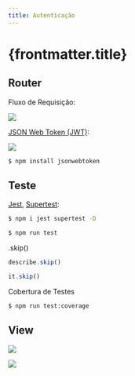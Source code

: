 ```yaml
---
title: Autenticação
---
```



# {frontmatter.title}

<CodeTree src="/codes/expressjs/monitor-app-prismajs-auth" githubUrl={true} />

## Router

Fluxo de Requisição:

![](/dw/imgs/expressjs/auth/jwt-request.png)

[JSON Web Token (JWT)](https://jwt.io/#debugger-io?token=eyJhbGciOiJIUzI1NiIsInR5cCI6IkpXVCJ9.eyJ1c2VySWQiOjEsImlhdCI6MTYzMzkxNDc3MiwiZXhwIjoxNjMzOTE1MDcyfQ.wGs4R42bIwKhTiFWVZrs-QGs_0bEWSc69rjylXj7nPE):

![](/dw/imgs/expressjs/auth/jwt-token.png)

```bash
$ npm install jsonwebtoken
```

<CodePreview src="/codes/expressjs/monitor-app-prismajs-auth/back/.env.example" highlightLines="13" />

<CodePreview src="/codes/expressjs/monitor-app-prismajs-auth/back/src/middleware/auth.js" />

<CodePreview src="/codes/expressjs/monitor-app-prismajs-auth/back/src/routes.js" highlightLines="2,10,23,39,57,73,91,105,125,147,159,194" />

<CodePreview src="/codes/expressjs/monitor-app-prismajs-auth/back/requests.http" highlightLines="4,6-58,72" />

## Teste

[Jest](https://jestjs.io/), [Supertest](https://github.com/ladjs/supertest):

```bash
$ npm i jest supertest -D

$ npm run test
```

<CodePreview src="/codes/expressjs/monitor-app-prismajs-auth/back/src/routes.test.js" highlightLines="31-35,73" />

.skip()

```js
describe.skip()

it.skip()
```

Cobertura de Testes

<CodePreview src="/codes/expressjs/monitor-app-prismajs-auth/back/package.json" />

```bash
$ npm run test:coverage
```

## View

![](/dw/imgs/expressjs/auth/signin.png)

<CodePreview src="/codes/expressjs/monitor-app-prismajs-auth/front/signup.html" />

<CodePreview src="/codes/expressjs/monitor-app-prismajs-auth/front/js/signup.js" />

<CodePreview src="/codes/expressjs/monitor-app-prismajs-auth/front/js/services/storage.js" />

<CodePreview src="/codes/expressjs/monitor-app-prismajs-auth/front/js/services/auth.js" />

![](/dw/imgs/expressjs/auth/home.png)

<CodePreview src="/codes/expressjs/monitor-app-prismajs-auth/front/home.html" />

<CodePreview src="/codes/expressjs/monitor-app-prismajs-auth/front/js/home.js" />
